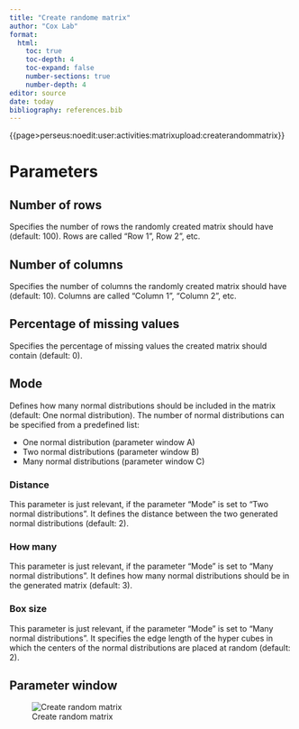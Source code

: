 ```yaml
---
title: "Create randome matrix"
author: "Cox Lab"
format: 
  html:
    toc: true
    toc-depth: 4
    toc-expand: false
    number-sections: true
    number-depth: 4
editor: source
date: today
bibliography: references.bib
---
```


{{page\>perseus:noedit:user:activities:matrixupload:createrandommatrix}} <!-- This comment and the line above it must be preserved when editing this file!
The recommended sections are these, but they may be changed on a case by case basis.
===== Detailed description =====
===== Parameters =====
===== Theoretical background =====
===== Examples =====
Make changes only below this line! -->

# Parameters

## Number of rows

Specifies the number of rows the randomly created matrix should have (default: 100). Rows are called "Row 1", Row 2", etc.

## Number of columns

Specifies the number of columns the randomly created matrix should have (default: 10). Columns are called "Column 1", "Column 2", etc.

## Percentage of missing values

Specifies the percentage of missing values the created matrix should contain (default: 0).

## Mode

Defines how many normal distributions should be included in the matrix (default: One normal distribution). The number of normal distributions can be specified from a predefined list:

* One normal distribution (parameter window A) 
* Two normal distributions (parameter window B) 
* Many normal distributions (parameter window C)

### Distance

This parameter is just relevant, if the parameter "Mode" is set to "Two normal distributions". It defines the distance between the two generated normal distributions (default: 2).

### How many

This parameter is just relevant, if the parameter "Mode" is set to "Many normal distributions". It defines how many normal distributions should be in the generated matrix (default: 3).

### Box size

This parameter is just relevant, if the parameter "Mode" is set to "Many normal distributions". It specifies the edge length of the hyper cubes in which the centers of the normal distributions are placed at random (default: 2). </block>

## Parameter window

![Create random matrix](images/create_random_matrix-edited.png)


